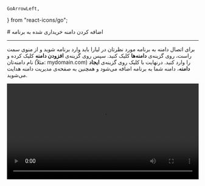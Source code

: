     GoArrowLeft,
} from "react-icons/go";


<Layout>
<Head>
<title>مستندات اضافه کردن دامنه به برنامه - لیارا</title>
<meta property="og:title" content="مستندات خدمات رایانش ابری لیارا" />
<meta property="og:description" content="مستندات مربوط به اضافه کردن دامنه به برنامه در لیارا"  />
</Head>
# اضافه کردن دامنه خریداری شده به برنامه

<hr className="mb-2" />

برای اتصال دامنه به برنامه مورد نظرتان در لیارا باید وارد برنامه شوید و از منوی سمت راست، روی گزینه‌ی **دامنه‌ها** کلیک کنید. سپس روی گزینه‌ی **افزودن دامنه** کلیک کرده و نام دامنه‌تان (مثلاً: mydomain.com) را وارد کنید. درنهایت با کلیک روی گزینه‌ی **ایجاد دامنه**، دامنه شما به برنامه اضافه می‌شود و همچنین به صفحه‌ی مدیریت دامنه هدایت می‌شوید.

<div className="h-4" />
<video
  src="https://media.liara.ir/domain/add-domain.mp4"
  controls="controls"
  className="block w-full"
  width="100%" 
/>
<div className="h-4"/>
با انجام کار فوق، سه رکورد DNS به شما داده می‌شود: 

<div className="h-4" />
<ul>
<li>رکورد اول از نوع <Important>ALIAS / CNAME</Important>: این رکورد برای هدایت دامنه اصلی به سرور لیارا جهت سرویس‌دهی وب‌سایت یا اپلیکیشن استفاده می‌شود</li>
<div className="h-2" />
<li>رکورد دوم از نوع <Important>TXT</Important>: این رکورد برای احراز هویت دامنه توسط لیارا، جهت اتصال اولیه دامنه و ثبت مالکیت آن کاربرد دارد</li>
<div className="h-2" />
<li>رکورد سوم از نوع <Important>CNAME (DNS-01 Challenge)</Important>: این رکورد جهت اعتبارسنجی مالکیت دامنه در فرآیند صدور یا تمدید گواهی SSL مورد استفاده قرار می‌گیرد</li>
<div className="h-2" />
</ul>

در این مرحله باید رکوردهای DNS درخواست شده را با استفاده از یک سرویس DNS مانند <a href="https://www.cloudflare.com/" className="text-[#2196f3] ">Cloudflare</a> بر روی دامنه‌تان تنظیم کنید. 
درنهایت پس از ثبت رکوردهای DNS می‌توانید بر روی گزینه‌ی  **بررسی وضعیت رکوردها** کلیک کنید و با تغییر تیک‌های قرمز رنگ به سبز، یعنی اتصال دامنه‌ی شما به لیارا با موفقیت صورت گرفته است:

<div className="h-4" />
<img src="https://media.liara.ir/docs/activated-domain.png" alt="activated-domain"/>
<div className="h-4" />

در حین ثبت دامنه، نکات زیر را حتماً در نظر بگیرید:
<ul>
    <li>در صورتی که قصد دارید از CDN استفاده کنید، به <a href="/paas/domains/use-cdn" className="text-[#2196f3]">این مستندات</a>، مراجعه کنید</li>
    <li>درصورت استفاده از CDN می‌توانید تیک قرمز رنگ و خطای تنظیم نشدن رکوردها را نادیده بگیرید</li>
</ul>

<div className="h-2" />
<Alert variant="success">
<p>
 شما می‌توانید برای مدیریت دامنه خود، از <a href="/dns-management-system/about" className="text-[#2196f3] ">سرویس DNS لیارا</a> استفاده کنید تا رکوردها به صورت خودکار به آن اضافه شوند.
</p>
</Alert>


<Section id="connect-using-cloudflare" title="اتصال دامنه به برنامه از طریق سرویس DNS کلودفلر و ابرآروان" />
<Tabs 
  tabs={["Cloudflare", "ابر آروان", "WordPress"]} 
  content={[
  <>
  <video
  src="https://media.liara.ir/domain/domain.mp4"
  controls="controls"
  className="block w-full"
  width="100%" />
<div className="h-2" />
<Alert variant="info">
<p>
در سرویس Cloudflare، تنظیمات SSL را همیشه روی Flexible تنظیم کنید.
</p>
</Alert>
  </>,
  <>
    <video
  src="https://media.liara.ir/domain/arvancloud-dns.mp4"
  controls="controls"
  className="block w-full"
  width="100%" />
<div className="h-2" />
  </>,
  <>
<video
  src="https://media.liara.ir/domain/domain-wp.mp4"
  controls="controls"
  className="block w-full"
  width="100%" />
<div className="h-2" />
  </>
  ]}
/>


</Layout>